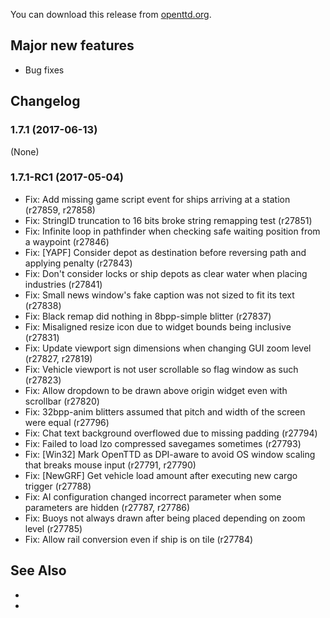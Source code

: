 {{en/-}}
{{en/OTTDVersions}}

{{en/Release|prev=OpenTTD 1.7.0|next=OpenTTD 1.7.2|date=2017-06-13}}

You can download this release from [https://www.openttd.org/en/download-stable openttd.org].

==Major new features==
* Bug fixes

==Changelog==
=== 1.7.1 (2017-06-13) ===
(None)

=== 1.7.1-RC1 (2017-05-04) ===
* Fix: Add missing game script event for ships arriving at a station {{en/Flyspray|6560}} (r27859, r27858)
* Fix: StringID truncation to 16 bits broke string remapping test {{en/Flyspray|6555}} (r27851)
* Fix: Infinite loop in pathfinder when checking safe waiting position from a waypoint {{en/Flyspray|5926}} (r27846)
* Fix: [YAPF] Consider depot as destination before reversing path and applying penalty (r27843)
* Fix: Don't consider locks or ship depots as clear water when placing industries (r27841)
* Fix: Small news window's fake caption was not sized to fit its text (r27838)
* Fix: Black remap did nothing in 8bpp-simple blitter (r27837)
* Fix: Misaligned resize icon due to widget bounds being inclusive (r27831)
* Fix: Update viewport sign dimensions when changing GUI zoom level (r27827, r27819)
* Fix: Vehicle viewport is not user scrollable so flag window as such (r27823)
* Fix: Allow dropdown to be drawn above origin widget even with scrollbar (r27820)
* Fix: 32bpp-anim blitters assumed that pitch and width of the screen were equal {{en/Flyspray|6545}} (r27796)
* Fix: Chat text background overflowed due to missing padding {{en/Flyspray|6526}} (r27794)
* Fix: Failed to load lzo compressed savegames sometimes {{en/Flyspray|6450}} (r27793)
* Fix: [Win32] Mark OpenTTD as DPI-aware to avoid OS window scaling that breaks mouse input {{en/Flyspray|6366}} (r27791, r27790)
* Fix: [NewGRF] Get vehicle load amount after executing new cargo trigger {{en/Flyspray|6536}} (r27788)
* Fix: AI configuration changed incorrect parameter when some parameters are hidden {{en/Flyspray|6479}} (r27787, r27786)
* Fix: Buoys not always drawn after being placed depending on zoom level {{en/Flyspray|6508}} (r27785)
* Fix: Allow rail conversion even if ship is on tile {{en/Flyspray|6505}} (r27784)

==See Also==
* {{en/Forum|topic=76329|Forum topic for 1.7.1-RC1}}
* {{en/OTTDNewsArticle|230|The 1.7.1-RC1 news article}}